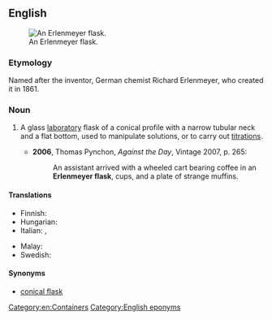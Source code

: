 ==English==
{{wikipedia}}
[[File:Erlenmeyer flask hg.jpg|thumb|An Erlenmeyer flask.]]
===Etymology===
Named after the inventor, German chemist Richard Erlenmeyer, who created it in 1861.

===Noun===
{{en-noun|sg=[[w:Richard August Carl Emil Erlenmeyer|Erlenmeyer]] [[flask]]}}

# {{context|chemistry}} A glass [[laboratory]] flask of a conical profile with a narrow tubular neck and a flat bottom, used to manipulate solutions, or to carry out [[titration]]s.
#* '''2006''', Thomas Pynchon, ''Against the Day'', Vintage 2007, p. 265:
#*: An assistant arrived with a wheeled cart bearing coffee in an '''Erlenmeyer flask''', cups, and a plate of strange muffins.

====Translations====
{{trans-top|conical laboratory flask}}
* Finnish: {{t-|fi|erlenmeyerkolvi}}
* Hungarian: {{t|hu|Erlenmeyer-lombik}}
* Italian: {{t-|it|beuta|f}}, {{t|it|matraccio di Erlenmeyer|m}}
{{trans-mid}}
* Malay: {{t|ms|kelalang kon}}
* Swedish: {{t|sv|E-kolv|c}}
{{trans-bottom}}

====Synonyms====
* [[conical flask]]

[[Category:en:Containers]]
[[Category:English eponyms]]